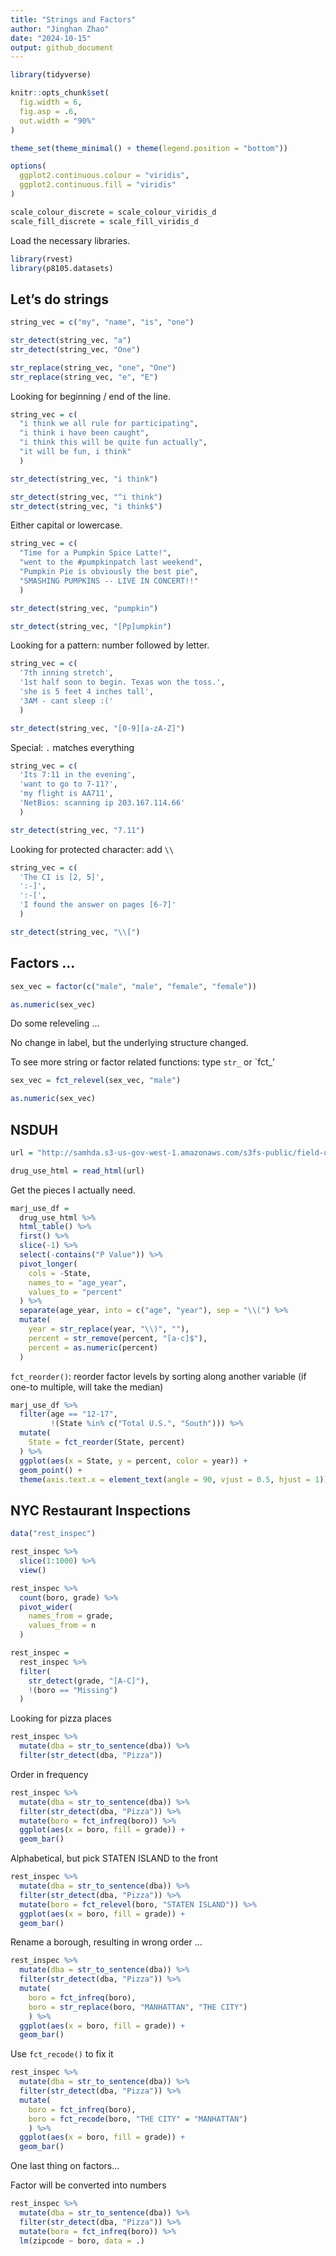 ```yaml
---
title: "Strings and Factors"
author: "Jinghan Zhao"
date: "2024-10-15"
output: github_document
---
```


```r
library(tidyverse)

knitr::opts_chunk$set(
  fig.width = 6,
  fig.asp = .6,
  out.width = "90%"
)

theme_set(theme_minimal() + theme(legend.position = "bottom"))

options(
  ggplot2.continuous.colour = "viridis",
  ggplot2.continuous.fill = "viridis"
)

scale_colour_discrete = scale_colour_viridis_d
scale_fill_discrete = scale_fill_viridis_d
```

Load the necessary libraries.

```r
library(rvest)
library(p8105.datasets)
```



## Let's do strings

```r
string_vec = c("my", "name", "is", "one")

str_detect(string_vec, "a")
str_detect(string_vec, "One")

str_replace(string_vec, "one", "One")
str_replace(string_vec, "e", "E")
```

Looking for beginning / end of the line.

```r
string_vec = c(
  "i think we all rule for participating",
  "i think i have been caught",
  "i think this will be quite fun actually",
  "it will be fun, i think"
  )

str_detect(string_vec, "i think")

str_detect(string_vec, "^i think")
str_detect(string_vec, "i think$")
```

Either capital or lowercase.

```r
string_vec = c(
  "Time for a Pumpkin Spice Latte!",
  "went to the #pumpkinpatch last weekend",
  "Pumpkin Pie is obviously the best pie",
  "SMASHING PUMPKINS -- LIVE IN CONCERT!!"
  )

str_detect(string_vec, "pumpkin")

str_detect(string_vec, "[Pp]umpkin")
```

Looking for a pattern: number followed by letter.

```r
string_vec = c(
  '7th inning stretch',
  '1st half soon to begin. Texas won the toss.',
  'she is 5 feet 4 inches tall',
  '3AM - cant sleep :('
  )

str_detect(string_vec, "[0-9][a-zA-Z]")
```

Special: `.` matches everything

```r
string_vec = c(
  'Its 7:11 in the evening',
  'want to go to 7-11?',
  'my flight is AA711',
  'NetBios: scanning ip 203.167.114.66'
  )

str_detect(string_vec, "7.11")
```

Looking for protected character: add `\\`

```r
string_vec = c(
  'The CI is [2, 5]',
  ':-]',
  ':-[',
  'I found the answer on pages [6-7]'
  )

str_detect(string_vec, "\\[")
```



## Factors ...

```r
sex_vec = factor(c("male", "male", "female", "female"))

as.numeric(sex_vec)
```


Do some releveling ...

No change in label, but the underlying structure changed.

To see more string or factor related functions: type `str_` or `fct_'

```r
sex_vec = fct_relevel(sex_vec, "male")

as.numeric(sex_vec)
```


## NSDUH

```r
url = "http://samhda.s3-us-gov-west-1.amazonaws.com/s3fs-public/field-uploads/2k15StateFiles/NSDUHsaeShortTermCHG2015.htm"

drug_use_html = read_html(url)
```

Get the pieces I actually need.

```r
marj_use_df = 
  drug_use_html %>% 
  html_table() %>% 
  first() %>% 
  slice(-1) %>% 
  select(-contains("P Value")) %>% 
  pivot_longer(
    cols = -State,
    names_to = "age_year",
    values_to = "percent"
  ) %>% 
  separate(age_year, into = c("age", "year"), sep = "\\(") %>% 
  mutate(
    year = str_replace(year, "\\)", ""),
    percent = str_remove(percent, "[a-c]$"),
    percent = as.numeric(percent)
  )
```

`fct_reorder()`: reorder factor levels by sorting along another variable (if one-to multiple, will take the median)

```r
marj_use_df %>% 
  filter(age == "12-17",
         !(State %in% c("Total U.S.", "South"))) %>% 
  mutate(
    State = fct_reorder(State, percent)
  ) %>% 
  ggplot(aes(x = State, y = percent, color = year)) +
  geom_point() +
  theme(axis.text.x = element_text(angle = 90, vjust = 0.5, hjust = 1))
```


## NYC Restaurant Inspections

```r
data("rest_inspec")

rest_inspec %>% 
  slice(1:1000) %>% 
  view()
```

```r
rest_inspec %>% 
  count(boro, grade) %>% 
  pivot_wider(
    names_from = grade,
    values_from = n
  )
```

```r
rest_inspec = 
  rest_inspec %>% 
  filter(
    str_detect(grade, "[A-C]"),
    !(boro == "Missing")
  )
```

Looking for pizza places

```r
rest_inspec %>% 
  mutate(dba = str_to_sentence(dba)) %>% 
  filter(str_detect(dba, "Pizza"))
```

Order in frequency

```r
rest_inspec %>% 
  mutate(dba = str_to_sentence(dba)) %>% 
  filter(str_detect(dba, "Pizza")) %>% 
  mutate(boro = fct_infreq(boro)) %>% 
  ggplot(aes(x = boro, fill = grade)) +
  geom_bar()
```

Alphabetical, but pick STATEN ISLAND to the front

```r
rest_inspec %>% 
  mutate(dba = str_to_sentence(dba)) %>% 
  filter(str_detect(dba, "Pizza")) %>% 
  mutate(boro = fct_relevel(boro, "STATEN ISLAND")) %>% 
  ggplot(aes(x = boro, fill = grade)) +
  geom_bar()
```

Rename a borough, resulting in wrong order ...

```r
rest_inspec %>% 
  mutate(dba = str_to_sentence(dba)) %>% 
  filter(str_detect(dba, "Pizza")) %>% 
  mutate(
    boro = fct_infreq(boro),
    boro = str_replace(boro, "MANHATTAN", "THE CITY")
    ) %>% 
  ggplot(aes(x = boro, fill = grade)) +
  geom_bar()
```

Use `fct_recode()` to fix it

```r
rest_inspec %>% 
  mutate(dba = str_to_sentence(dba)) %>% 
  filter(str_detect(dba, "Pizza")) %>% 
  mutate(
    boro = fct_infreq(boro),
    boro = fct_recode(boro, "THE CITY" = "MANHATTAN")
    ) %>% 
  ggplot(aes(x = boro, fill = grade)) +
  geom_bar()
```


One last thing on factors...

Factor will be converted into numbers

```r
rest_inspec %>% 
  mutate(dba = str_to_sentence(dba)) %>% 
  filter(str_detect(dba, "Pizza")) %>%
  mutate(boro = fct_infreq(boro)) %>% 
  lm(zipcode ~ boro, data = .)
```

